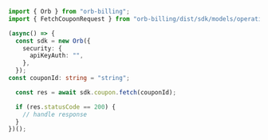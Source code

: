 ```typescript FetchCoupon.ts
import { Orb } from "orb-billing";
import { FetchCouponRequest } from "orb-billing/dist/sdk/models/operations";

(async() => {
  const sdk = new Orb({
    security: {
      apiKeyAuth: "",
    },
  });
const couponId: string = "string";

  const res = await sdk.coupon.fetch(couponId);

  if (res.statusCode == 200) {
    // handle response
  }
})();
```
